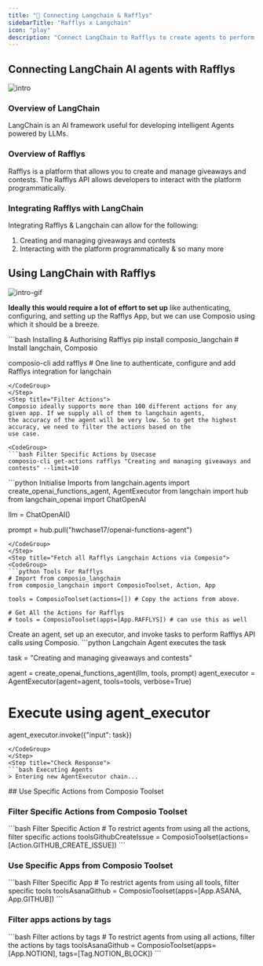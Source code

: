 ```yaml
---
title: "🚀 Connecting Langchain & Rafflys"
sidebarTitle: "Rafflys x Langchain"
icon: "play"
description: "Connect LangChain to Rafflys to create agents to perform tasks using natural language"
---
```


## Connecting LangChain AI agents with Rafflys
![intro](/media/intro.jpg)

### Overview of LangChain

LangChain is an AI framework useful for developing intelligent Agents powered by LLMs.

### Overview of Rafflys

Rafflys is a platform that allows you to create and manage giveaways and contests. The Rafflys API allows developers to interact with the platform programmatically.

### Integrating Rafflys with LangChain

Integrating Rafflys & Langchain can allow for the following:

1. Creating and managing giveaways and contests
2. Interacting with the platform programmatically
& so many more

## Using LangChain with Rafflys
![intro-gif](/media/intro.gif)
<Steps>
<Step title="Setting Up the Environment">

**Ideally this would require a lot of effort to set up** like authenticating, configuring, and setting up the Rafflys App, but we can use Composio using which it should be a breeze.

<CodeGroup>
```bash Installing & Authorising Rafflys
pip install composio_langchain # Install langchain, Composio 

composio-cli add rafflys # One line to authenticate, configure and add Rafflys integration for langchain
```
</CodeGroup>
</Step>
<Step title="Filter Actions">
Composio ideally supports more than 100 different actions for any given app. If we supply all of them to langchain agents, 
the accuracy of the agent will be very low. So to get the highest accuracy, we need to filter the actions based on the 
use case.

<CodeGroup>
```bash Filter Specific Actions by Usecase
composio-cli get-actions rafflys "Creating and managing giveaways and contests" --limit=10
```
</CodeGroup>

</Step>
<Step title="Import Base Packages">

<CodeGroup>
```python Initialise Imports
from langchain.agents import create_openai_functions_agent, AgentExecutor
from langchain import hub
from langchain_openai import ChatOpenAI


llm = ChatOpenAI()

prompt = hub.pull("hwchase17/openai-functions-agent")
```
</CodeGroup>
</Step>
<Step title="Fetch all Rafflys Langchain Actions via Composio">
<CodeGroup>
```python Tools For Rafflys
# Import from composio_langchain
from composio_langchain import ComposioToolset, Action, App

tools = ComposioToolset(actions=[]) # Copy the actions from above. 

# Get All the Actions for Rafflys
# tools = ComposioToolset(apps=[App.RAFFLYS]) # can use this as well
```
</CodeGroup>
</Step>
<Step title="Execute the Agent">
Create an agent, set up an executor, and invoke tasks to perform Rafflys API calls using Composio. 
<CodeGroup>
```python Langchain Agent executes the task

task = "Creating and managing giveaways and contests"

agent = create_openai_functions_agent(llm, tools, prompt)
agent_executor = AgentExecutor(agent=agent, tools=tools, verbose=True)

# Execute using agent_executor
agent_executor.invoke({"input": task})
```
</CodeGroup>
</Step>
<Step title="Check Response">
```bash Executing Agents
> Entering new AgentExecutor chain...
```
</Step>
</Steps>
## Use Specific Actions from Composio Toolset

### Filter Specific Actions from Composio Toolset

<CodeGroup>
```bash Filter Specific Action
# To restrict agents from using all the actions, filter specific actions
toolsGithubCreateIssue = ComposioToolset(actions=[Action.GITHUB_CREATE_ISSUE])
```
</CodeGroup>

### Use Specific Apps from Composio Toolset
<CodeGroup>
```bash Filter Specific App
# To restrict agents from using all tools, filter specific tools
toolsAsanaGithub = ComposioToolset(apps=[App.ASANA, App.GITHUB])
```
</CodeGroup>

### Filter apps actions by tags 
<CodeGroup>
```bash Filter actions by tags
# To restrict agents from using all actions, filter the actions by tags
toolsAsanaGithub = ComposioToolset(apps=[App.NOTION], tags=[Tag.NOTION_BLOCK])
```
</CodeGroup>

